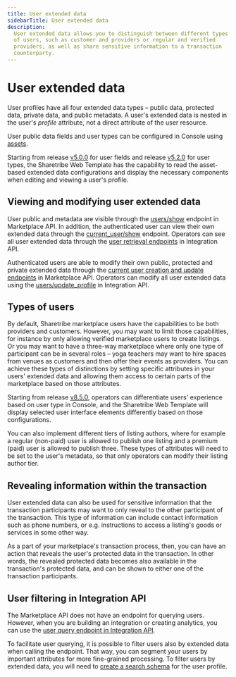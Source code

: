 ```yaml
---
title: User extended data
sidebarTitle: User extended data
description:
  User extended data allows you to distinguish between different types
  of users, such as customer and providers or regular and verified
  providers, as well as share sensitive information to a transaction
  counterparty.
---
```



# User extended data

User profiles have all four extended data types – public data, protected
data, private data, and public metadata. A user's extended data is
nested in the user's _profile_ attribute, not a direct attribute of the
user resource.

<Callout type="info">

User public data fields and user types can be configured in Console
using [assets](/references/assets/).

Starting from release
[v5.0.0](https://github.com/sharetribe/web-template/releases/tag/v5.0.0)
for user fields and release
[v5.2.0](https://github.com/sharetribe/web-template/releases/tag/v5.2.0)
for user types, the Sharetribe Web Template has the capability to read
the asset-based extended data configurations and display the necessary
components when editing and viewing a user's profile.

</Callout>

## Viewing and modifying user extended data

User public and metadata are visible through the
[users/show](https://www.sharetribe.com/api-reference/marketplace.html#show-user)
endpoint in Marketplace API. In addition, the authenticated user can
view their own extended data through the
[current_user/show](https://www.sharetribe.com/api-reference/marketplace.html#show-current-user)
endpoint. Operators can see all user extended data through the
[user retrieval endpoints](https://www.sharetribe.com/api-reference/integration.html#users)
in Integration API.

Authenticated users are able to modify their own public, protected and
private extended data through the
[current user creation and update endpoints](https://www.sharetribe.com/api-reference/marketplace.html#current-user)
in Marketplace API. Operators can modify all user extended data using
the
[users/update_profile](https://www.sharetribe.com/api-reference/integration.html#update-user-profile)
in Integration API.

## Types of users

By default, Sharetribe marketplace users have the capabilities to be
both providers and customers. However, you may want to limit those
capabilities, for instance by only allowing verified marketplace users
to create listings. Or you may want to have a three-way marketplace
where only one type of participant can be in several roles – yoga
teachers may want to hire spaces from venues as customers and then offer
their events as providers. You can achieve these types of distinctions
by setting specific attributes in your users' extended data and allowing
them access to certain parts of the marketplace based on those
attributes.

<Callout type="info">

Starting from release
[v8.5.0](https://github.com/sharetribe/web-template/releases/tag/v8.5.0),
operators can differentiate users' experience based on user type in
Console, and the Sharetribe Web Template will display selected user
interface elements differently based on those configurations.

</Callout>

You can also implement different tiers of listing authors, where for
example a regular (non-paid) user is allowed to publish one listing and
a premium (paid) user is allowed to publish three. These types of
attributes will need to be set to the user's metadata, so that only
operators can modify their listing author tier.

## Revealing information within the transaction

User extended data can also be used for sensitive information that the
transaction participants may want to only reveal to the other
participant of the transaction. This type of information can include
contact information such as phone numbers, or e.g. instructions to
access a listing's goods or services in some other way.

As a part of your marketplace's transaction process, then, you can have
an action that reveals the user's protected data in the transaction. In
other words, the revealed protected data becomes also available in the
transaction's protected data, and can be shown to either one of the
transaction participants.

## User filtering in Integration API

The Marketplace API does not have an endpoint for querying users.
However, when you are building an integration or creating analytics, you
can use the
[user query endpoint in Integration API](https://www.sharetribe.com/api-reference/integration.html#query-users).

To facilitate user querying, it is possible to filter users also by
extended data when calling the endpoint. That way, you can segment your
users by important attributes for more fine-grained processing. To
filter users by extended data, you will need to
[create a search schema](/how-to/search/manage-search-schemas-with-sharetribe-cli/)
for the user profile.
